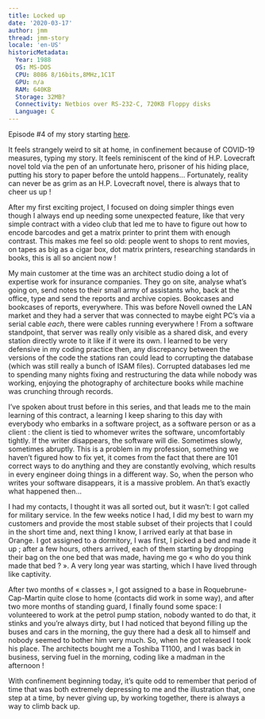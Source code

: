 ```yaml
---
title: Locked up
date: '2020-03-17'
author: jmm
thread: jmm-story
locale: 'en-US'
historicMetadata:
  Year: 1988
  OS: MS-DOS
  CPU: 8086 8/16bits,8MHz,1C1T
  GPU: n/a
  RAM: 640KB
  Storage: 32MB?
  Connectivity: Netbios over RS-232-C, 720KB Floppy disks
  Language: C
---
```

Episode #4 of my story starting [here](/posts/20200304-my-first-paid-job).

It feels strangely weird to sit at home, in confinement because of COVID-19 measures, typing my story. It feels reminiscent of the kind of H.P. Lovecraft novel told via the pen of an unfortunate hero, prisoner of his hiding place, putting his story to paper before the untold happens… Fortunately, reality can never be as grim as an H.P. Lovecraft novel, there is always that to cheer us up !

After my first exciting project, I focused on doing simpler things even though I always end up needing some unexpected feature, like that very simple contract with a video club that led me to have to figure out how to encode barcodes and get a matrix printer to print them with enough contrast. This makes me feel so old: people went to shops to rent movies, on tapes as big as a cigar box, dot matrix printers, researching standards in books, this is all so ancient now !

My main customer at the time was an architect studio doing a lot of expertise work for insurance companies. They go on site, analyse what’s going on, send notes to their small army of assistants who, back at the office, type and send the reports and archive copies. Bookcases and bookcases of reports, everywhere. This was before Novell owned the LAN market and they had a server that was connected to maybe eight PC’s via a serial cable _each_, there were cables running everywhere ! From a software standpoint, that server was really only visible as a shared disk, and every station directly wrote to it like if it were its own. I learned to be very defensive in my coding practice then, any discrepancy between the versions of the code the stations ran could lead to corrupting the database (which was still really a bunch of ISAM files). Corrupted databases led me to spending many nights fixing and restructuring the data while nobody was working, enjoying the photography of architecture books while machine was crunching through records.

I’ve spoken about trust before in this series, and that leads me to the main learning of this contract, a learning I keep sharing to this day with everybody who embarks in a software project, as a software person or as a client : the client is tied to whomever writes the software, uncomfortably tightly. If the writer disappears, the software will die. Sometimes slowly, sometimes abruptly. This is a problem in my profession, something we haven’t figured how to fix yet, it comes from the fact that there are 101 correct ways to do anything and they are constantly evolving, which results in every engineer doing things in a different way. So, when the person who writes your software disappears, it is a massive problem. An that’s exactly what happened then…

I had my contacts, I thought it was all sorted out, but it wasn’t: I got called for military service. In the few weeks notice I had, I did my best to warn my customers and provide the most stable subset of their projects that I could in the short time and, next thing I know, I arrived early at that base in Orange. I got assigned to a dormitory, I was first, I picked a bed and made it up ; after a few hours, others arrived, each of them starting by dropping their bag on the one bed that was made, having me go « who do you think made that bed ? ». A very long year was starting, which I have lived through like captivity.

After two months of « classes », I got assigned to a base in Roquebrune-Cap-Martin quite close to home (contacts did work in some way), and after two more months of standing guard, I finally found some space: I volunteered to work at the petrol pump station, nobody wanted to do that, it stinks and you’re always dirty, but I had noticed that beyond filling up the buses and cars in the morning, the guy there had a desk all to himself and nobody seemed to bother him very much. So, when he got released I took his place. The architects bought me a Toshiba T1100, and I was back in business, serving fuel in the morning, coding like a madman in the afternoon !

With confinement beginning today, it’s quite odd to remember that period of time that was both extremely depressing to me and the illustration that, one step at a time, by never giving up, by working together, there is always a way to climb back up.
